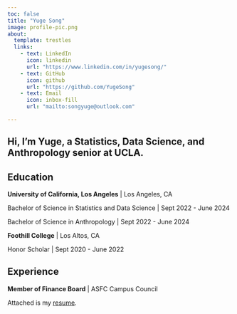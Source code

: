```yaml
---
toc: false
title: "Yuge Song"
image: profile-pic.png
about: 
  template: trestles
  links:
    - text: LinkedIn
      icon: linkedin
      url: "https://www.linkedin.com/in/yugesong/"
    - text: GitHub
      icon: github
      url: "https://github.com/YugeSong"
    - text: Email
      icon: inbox-fill
      url: "mailto:songyuge@outlook.com"

---
```

::: {.column-page}

## Hi, I'm Yuge, a Statistics, Data Science, and Anthropology senior at UCLA. 


## Education

**University of California, Los Angeles** | Los Angeles, CA

Bachelor of Science in Statistics and Data Science | Sept 2022 - June 2024

Bachelor of Science in Anthropology | Sept 2022 - June 2024

**Foothill College** | Los Altos, CA

Honor Scholar | Sept 2020 - June 2022

<p></p>

## Experience

**Member of Finance Board** | ASFC Campus Council






Attached is my [resume](/docs/cv/Yuge Song Resume.pdf "resume").


:::

